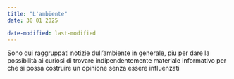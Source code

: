 ```yaml
---
title: "L'ambiente"
date: 30 01 2025

date-modified: last-modified
---
```


Sono qui raggruppati notizie dull'ambiente in generale, piu per dare la possibilità ai curiosi di trovare indipendentemente materiale informativo per che si possa costruire un opinione senza essere influenzati

